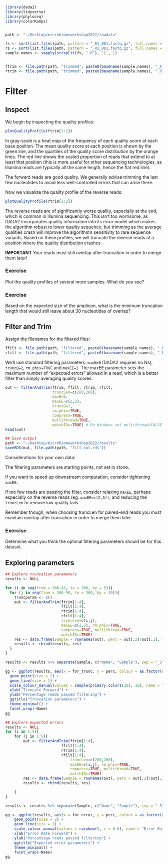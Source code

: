 ```r
library(dada2)
library(tidyverse)
library(phyloseq)
library(colorRamps)


path <- "~/Desktop/microbiomeworkshop2022/rawdata"

fs <- sort(list.files(path, pattern = "_R1_001.fastq.gz", full.names = TRUE))
rs <- sort(list.files(path, pattern = "_R2_001.fastq.gz", full.names = TRUE))
sample.names <- sapply(strsplit(fs, "_R"), `[`, 1)


ftrim <- file.path(path, "trimmed", paste0(basename(sample.names), "_F_trimmed.fastq.gz"))
rtrim <- file.path(path, "trimmed", paste0(basename(sample.names), "_R_trimmed.fastq.gz"))
```

# Filter

## Inspect

We begin by inspecting the quality profiles:

```r
plotQualityProfile(ftrim[1:2])
```

In gray-scale is a heat map of the frequency of each quality score at each base position. The mean quality score at each position is shown by the green line, and the quartiles of the quality score distribution by the orange lines. The red line shows the scaled proportion of reads that extend to at least that position (this is more useful for other sequencing technologies, as Illumina reads are typically all the same length, hence the flat red line).

The forward reads are good quality. We generally advise trimming the last few nucleotides to avoid less well-controlled errors that can arise there.

Now we visualize the quality profile of the reverse reads:

```r
plotQualityProfile(rtrim[1:2])
```

The reverse reads are of significantly worse quality, especially at the end, which is common in Illumina sequencing. This isn’t too worrisome, as DADA2 incorporates quality information into its error model which makes the algorithm robust to lower quality sequence, but trimming as the average qualities crash will improve the algorithm’s sensitivity to rare sequence variants. Based on these profiles, we will truncate the reverse reads at a position where the quality distribution crashes.

**IMPORTANT** Your reads must still overlap after truncation in order to merge them later!

### Exercise

Plot the quality profiles of several more samples. What do you see?

### Exercise

Based on the expected size of the amplicon, what is the minimum truncation length that would still leave about 30 nucleotides of overlap?

## Filter and Trim

Assign the filenames for the filtered files:

```r
ffilt <- file.path(path, "filtered", paste0(basename(sample.names), "_F_filtered.fastq.gz"))
rfilt <- file.path(path, "filtered", paste0(basename(sample.names), "_R_filtered.fastq.gz"))
```

We’ll use standard filtering parameters: `maxN=0` (DADA2 requires no Ns), `truncQ=2`, `rm.phix=TRUE` and `maxEE=2`. The maxEE parameter sets the maximum number of “expected errors” allowed in a read, which is a better filter than simply averaging quality scores.

```r

out <- filterAndTrim(ftrim, ffilt, rtrim, rfilt, 
                     truncLen=c(280,260),
                     maxN=0, 
                     maxEE=c(2,2), 
                     truncQ=2, 
                     rm.phix=TRUE,
                     compress=TRUE, 
                     multithread=TRUE,
                     matchIDs=TRUE) # On Windows set multithread=FALSE
head(out)

## Save output
path <- "~/Desktop/microbiomeworkshop2022/results"
saveRDS(out, file.path(path, "filt_out.rds"))
```

Considerations for your own data:

The filtering parameters are starting points, not set in stone.

If you want to speed up downstream computation, consider tightening `maxEE`.

If too few reads are passing the filter, consider relaxing `maxEE`, perhaps especially on the reverse reads (eg. `maxEE=c(2,5))`, and reducing the `truncLen` to remove low quality tails.

Remember though, when choosing truncLen for paired-end reads you must maintain overlap after truncation in order to merge them later.

### Exercise

Determine what you think the optimal filtering parameters should be for this dataset. 

## Exploring parameters

```r

## Explore truncation parameters
results <- NULL

for (i in seq(from = 300-45, to = 300, by = 5)){
  for (j in seq(from = 300-90, to = 300, by = 10)){
  	truncparam <- c()
    out <- filterAndTrim(ftrim[1:4],
                         ffilt[1:4],
                         rtrim[1:4],
                         rfilt[1:4], 
                         truncLen=c(i,j),
                         maxEE=c(2,5), rm.phix=TRUE,
                         compress=TRUE, multithread=TRUE,
                         matchIDs=TRUE)
    res <- data.frame(Sample = rownames(out), perc = out[,2]/out[,1], for_trunc = i, rev_trunc = j)
    results <- rbind(results, res)
  }
}

results <- results %>% separate(Sample, c("Name", "Sample"), sep = "_S")

gg <- ggplot(results, aes(x = for_trunc, y = perc, colour = as.factor(rev_trunc))) +
  geom_point(size = 2) +
  geom_line(size = 1) +
  scale_colour_manual(values = sample(primary.colors(20), 10), name = "Truncate Reverse") +
  xlab("Truncate Forward") +
  ylab("Percentage reads passed filtering") +
  ggtitle("Truncation parameters") +
  theme_minimal() +
  facet_wrap(~Name)
gg

## Explore expected errors
results <- NULL
for (i in 1:5){
	for (j in 1:5){
		out <- filterAndTrim(ftrim[1:4],
                         ffilt[1:4],
                         rtrim[1:4],
                         rfilt[1:4],
		                     truncLen=c(280,260),
		                     maxEE=c(i,j), rm.phix=TRUE,
		                     compress=TRUE, multithread=TRUE, 
		                     matchIDs=TRUE)
		res <- data.frame(Sample = rownames(out), perc = out[,2]/out[,1], for_error = i, rev_error = j)
 		results <- rbind(results, res)

	}
}

results <- results %>% separate(Sample, c("Name", "Sample"), sep = "_S")

gg <- ggplot(results, aes(x = for_error, y = perc, colour = as.factor(rev_error))) +
	geom_point(size = 2) +
	geom_line(size = 1) +
	scale_colour_manual(values = rainbow(5, v = 0.8), name = "Error Rate Reverse") +
	xlab("Error Rate Forward") +
	ylab("Percentage reads passed filtering") +
	ggtitle("Expected error parameters") +
	theme_minimal() +
	facet_wrap(~Name)
gg

```
